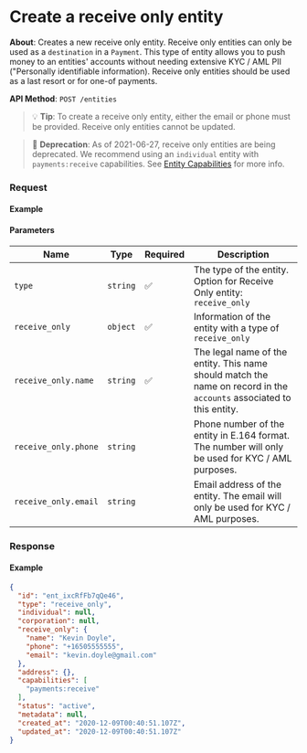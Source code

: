 
# Create a receive only entity

**About**: Creates a new receive only entity. Receive only entities can only be used as a `destination` in a `Payment`. This type of entity allows you to push money to an entities' accounts without needing extensive KYC / AML PII ("Personally identifiable information). Receive only entities should be used as a last resort or for one-of payments.

**API Method**: `POST /entities`

> 💡️ **Tip**: To create a receive only entity, either the email or phone must be provided. Receive only entities cannot be updated.

> 🚧 **Deprecation**: As of 2021-06-27, receive only entities are being deprecated. We recommend using an `individual` entity with `payments:receive` capabilities. See [Entity Capabilities](../2.%20Entities/1-EntityObj.md#entity-capabilities) for more info.

### Request

#### Example
<EntitiesCreateReceiveOnly />

#### Parameters
| Name                 | Type     | Required | Description                                                                                                          |
|----------------------|----------|----------|----------------------------------------------------------------------------------------------------------------------|
| `type`               | `string` | ✅        | The type of the entity. Option for Receive Only entity: `receive_only`                                               |
| `receive_only`       | `object` | ✅        | Information of the entity with a type of `receive_only`                                                              |
| `receive_only.name`  | `string` | ✅        | The legal name of the entity. This name should match the name on record in the `accounts` associated to this entity. |
| `receive_only.phone` | `string` |          | Phone number of the entity in E.164 format. The number will only be used for KYC / AML purposes.                     |
| `receive_only.email` | `string` |          | Email address of the entity. The email will only be used for KYC / AML purposes.                                     |

### Response

#### Example
```json
{
  "id": "ent_ixcRfFb7qQe46",
  "type": "receive_only",
  "individual": null,
  "corporation": null,
  "receive_only": {
    "name": "Kevin Doyle",
    "phone": "+16505555555",
    "email": "kevin.doyle@gmail.com"
  },
  "address": {},
  "capabilities": [
    "payments:receive"
  ],
  "status": "active",
  "metadata": null,
  "created_at": "2020-12-09T00:40:51.107Z",
  "updated_at": "2020-12-09T00:40:51.107Z"
}
```
